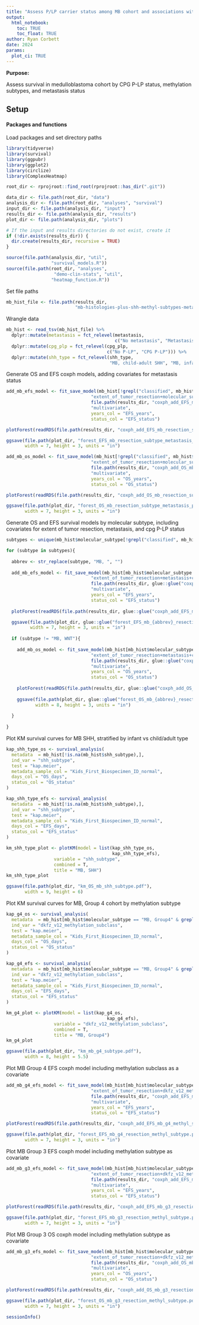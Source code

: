```yaml
---
title: "Assess P/LP carrier status among MB cohort and associations with survival"
output: 
  html_notebook:
    toc: TRUE
    toc_float: TRUE
author: Ryan Corbett
date: 2024
params:
  plot_ci: TRUE
---
```


**Purpose:** 

Assess survival in medulloblastoma cohort by CPG P-LP status, methylation subtypes, and metastasis status

## Setup

#### Packages and functions

Load packages and set directory paths
```r
library(tidyverse)
library(survival)
library(ggpubr)
library(ggplot2)
library(circlize)
library(ComplexHeatmap)

root_dir <- rprojroot::find_root(rprojroot::has_dir(".git"))

data_dir <- file.path(root_dir, "data")
analysis_dir <- file.path(root_dir, "analyses", "survival")
input_dir <- file.path(analysis_dir, "input")
results_dir <- file.path(analysis_dir, "results")
plot_dir <- file.path(analysis_dir, "plots")

# If the input and results directories do not exist, create it
if (!dir.exists(results_dir)) {
  dir.create(results_dir, recursive = TRUE)
}

source(file.path(analysis_dir, "util",
                 "survival_models.R"))
source(file.path(root_dir, "analyses", 
                  "demo-clin-stats", "util",
                 "heatmap_function.R"))
```

Set file paths

```r
mb_hist_file <- file.path(results_dir, 
                          "mb-histologies-plus-shh-methyl-subtypes-metastsis.tsv")
```

Wrangle data

```r
mb_hist <- read_tsv(mb_hist_file) %>%
  dplyr::mutate(metastasis = fct_relevel(metastasis, 
                                         c("No metastasis", "Metastasis"))) %>%
  dplyr::mutate(cpg_plp = fct_relevel(cpg_plp,
                                      c("No P-LP", "CPG P-LP"))) %>%
  dplyr::mutate(shh_type = fct_relevel(shh_type,
                                       "MB, child-adult SHH", "MB, infant SHH"))
```

Generate OS and EFS coxph models, adding covariates for metastasis status

```r
add_mb_efs_model <- fit_save_model(mb_hist[!grepl("classified", mb_hist$molecular_subtype),],
                                "extent_of_tumor_resection+molecular_subtype+metastasis+cpg_plp",
                                file.path(results_dir, "coxph_add_EFS_mb_resection_subtype_metastasis_plp.RDS"),
                                "multivariate",
                                years_col = "EFS_years",
                                status_col = "EFS_status")

plotForest(readRDS(file.path(results_dir, "coxph_add_EFS_mb_resection_subtype_metastasis_plp.RDS")))

ggsave(file.path(plot_dir, "forest_EFS_mb_resection_subtype_metastasis_plp.pdf"),
       width = 7, height = 3, units = "in")
```

```r
add_mb_os_model <- fit_save_model(mb_hist[!grepl("classified", mb_hist$molecular_subtype),],
                                "extent_of_tumor_resection+molecular_subtype+metastasis+cpg_plp",
                                file.path(results_dir, "coxph_add_OS_mb_resection_subtype_metastasis_plp.RDS"),
                                "multivariate",
                                years_col = "OS_years",
                                status_col = "OS_status")

plotForest(readRDS(file.path(results_dir, "coxph_add_OS_mb_resection_subtype_metastasis_plp.RDS")))

ggsave(file.path(plot_dir, "forest_OS_mb_resection_subtype_metastasis_plp.pdf"),
       width = 7, height = 3, units = "in")
```

Generate OS and EFS survival models by molecular subtype, including covariates for extent of tumor resection, metastasis, and cpg P-LP status

```r
subtypes <- unique(mb_hist$molecular_subtype[!grepl("classified", mb_hist$molecular_subtype)])

for (subtype in subtypes){
  
  abbrev <- str_replace(subtype, "MB, ", "")
  
  add_mb_efs_model <- fit_save_model(mb_hist[mb_hist$molecular_subtype == subtype,],
                                "extent_of_tumor_resection+metastasis+cpg_plp",
                                file.path(results_dir, glue::glue("coxph_add_EFS_mb_{abbrev}_resection_metastasis_plp.RDS")),
                                "multivariate",
                                years_col = "EFS_years",
                                status_col = "EFS_status")
  
  plotForest(readRDS(file.path(results_dir, glue::glue("coxph_add_EFS_mb_{abbrev}_resection_metastasis_plp.RDS"))))

  ggsave(file.path(plot_dir, glue::glue("forest_EFS_mb_{abbrev}_resection_subtype_metastasis.pdf")),
         width = 7, height = 3, units = "in")
  
  if (subtype != "MB, WNT"){
  
    add_mb_os_model <- fit_save_model(mb_hist[mb_hist$molecular_subtype == subtype,],
                                "extent_of_tumor_resection+metastasis+cpg_plp",
                                file.path(results_dir, glue::glue("coxph_add_OS_mb_{abbrev}_resection_metastasis_plp.RDS")),
                                "multivariate",
                                years_col = "OS_years",
                                status_col = "OS_status")
    
    plotForest(readRDS(file.path(results_dir, glue::glue("coxph_add_OS_mb_{abbrev}_resection_metastasis_plp.RDS"))))
  
    ggsave(file.path(plot_dir, glue::glue("forest_OS_mb_{abbrev}_resection_subtype_metastasis.pdf")),
           width = 8, height = 3, units = "in")
    
  }
  
}
```
Plot KM survival curves for MB SHH, stratified by infant vs child/adult type 

```r
kap_shh_type_os <- survival_analysis(
  metadata  = mb_hist[!is.na(mb_hist$shh_subtype),],
  ind_var = "shh_subtype",
  test = "kap.meier",
  metadata_sample_col = "Kids_First_Biospecimen_ID_normal", 
  days_col = "OS_days",
  status_col = "OS_status"
)

kap_shh_type_efs <- survival_analysis(
  metadata  = mb_hist[!is.na(mb_hist$shh_subtype),],
  ind_var = "shh_subtype",
  test = "kap.meier",
  metadata_sample_col = "Kids_First_Biospecimen_ID_normal", 
  days_col = "EFS_days",
  status_col = "EFS_status"
)

km_shh_type_plot <- plotKM(model = list(kap_shh_type_os,
                                        kap_shh_type_efs),
                  variable = "shh_subtype",
                  combined = T, 
                  title = "MB, SHH")
km_shh_type_plot

ggsave(file.path(plot_dir, "km_OS_mb_shh_subtype.pdf"),
       width = 9, height = 6)
```
Plot KM survival curves for MB, Group 4 cohort by methylation subtype

```r
kap_g4_os <- survival_analysis(
  metadata  = mb_hist[mb_hist$molecular_subtype == "MB, Group4" & grepl("G34", mb_hist$dkfz_v12_methylation_subclass),],
  ind_var = "dkfz_v12_methylation_subclass",
  test = "kap.meier",
  metadata_sample_col = "Kids_First_Biospecimen_ID_normal", 
  days_col = "OS_days",
  status_col = "OS_status"
)

kap_g4_efs <- survival_analysis(
  metadata  = mb_hist[mb_hist$molecular_subtype == "MB, Group4" & grepl("G34", mb_hist$dkfz_v12_methylation_subclass),],
  ind_var = "dkfz_v12_methylation_subclass",
  test = "kap.meier",
  metadata_sample_col = "Kids_First_Biospecimen_ID_normal", 
  days_col = "EFS_days",
  status_col = "EFS_status"
)

km_g4_plot <- plotKM(model = list(kap_g4_os,
                                      kap_g4_efs),
                  variable = "dkfz_v12_methylation_subclass",
                  combined = T, 
                  title = "MB, Group4")
km_g4_plot

ggsave(file.path(plot_dir, "km_mb_g4_subtype.pdf"),
       width = 8, height = 5.5)
```
Plot MB Group 4 EFS coxph model including methylation subclass as a covariate

```r
add_mb_g4_efs_model <- fit_save_model(mb_hist[mb_hist$molecular_subtype == "MB, Group4" & grepl("G34", mb_hist$dkfz_v12_methylation_subclass),],
                                "extent_of_tumor_resection+dkfz_v12_methylation_subclass+cpg_plp",
                                file.path(results_dir, "coxph_add_EFS_mb_g4_methyl_subtype.RDS"),
                                "multivariate",
                                years_col = "EFS_years",
                                status_col = "EFS_status")

plotForest(readRDS(file.path(results_dir, "coxph_add_EFS_mb_g4_methyl_subtype.RDS")))

ggsave(file.path(plot_dir, "forest_EFS_mb_g4_resection_methyl_subtype.pdf"),
       width = 7, height = 3, units = "in")
```
Plot MB Group 3 EFS coxph model including methylation subtype as covariate

```r
add_mb_g3_efs_model <- fit_save_model(mb_hist[mb_hist$molecular_subtype == "MB, Group3" & grepl("G34", mb_hist$dkfz_v12_methylation_subclass),],
                                "extent_of_tumor_resection+dkfz_v12_methylation_subclass+cpg_plp",
                                file.path(results_dir, "coxph_add_EFS_mb_g3_resection_methyl_subtype.RDS"),
                                "multivariate",
                                years_col = "EFS_years",
                                status_col = "EFS_status")

plotForest(readRDS(file.path(results_dir, "coxph_add_EFS_mb_g3_resection_methyl_subtype.RDS")))

ggsave(file.path(plot_dir, "forest_EFS_mb_g3_resection_methyl_subtype.pdf"),
       width = 7, height = 3, units = "in")
```
Plot MB Group 3 OS coxph model including methylation subtype as covariate

```r
add_mb_g3_efs_model <- fit_save_model(mb_hist[mb_hist$molecular_subtype == "MB, Group3" & grepl("G34", mb_hist$dkfz_v12_methylation_subclass),],
                                "extent_of_tumor_resection+dkfz_v12_methylation_subclass+cpg_plp",
                                file.path(results_dir, "coxph_add_OS_mb_g3_resection_methyl_subtype.RDS"),
                                "multivariate",
                                years_col = "OS_years",
                                status_col = "OS_status")

plotForest(readRDS(file.path(results_dir, "coxph_add_OS_mb_g3_resection_methyl_subtype.RDS")))

ggsave(file.path(plot_dir, "forest_OS_mb_g3_resection_methyl_subtype.pdf"),
       width = 7, height = 3, units = "in")
```

```r
sessionInfo()
```
